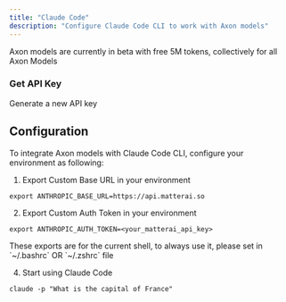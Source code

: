 ```yaml
---
title: "Claude Code"
description: "Configure Claude Code CLI to work with Axon models"
---
```


<Tip>
  Axon models are currently in beta with free 5M tokens, collectively for all
  Axon Models
</Tip>

### Get API Key

<CardGroup cols={2}>
  <Card title="Get API Key" icon="key" href="/axon-ai/api-keys">
    Generate a new API key
  </Card>
</CardGroup>

## Configuration

To integrate Axon models with Claude Code CLI, configure your environment as following:

1. Export Custom Base URL in your environment

```
export ANTHROPIC_BASE_URL=https://api.matterai.so
```

2. Export Custom Auth Token in your environment

```
export ANTHROPIC_AUTH_TOKEN=<your_matterai_api_key>
```

<Note>
  These exports are for the current shell, to always use it, please set in
  `~/.bashrc` OR `~/.zshrc` file
</Note>

4. Start using Claude Code

```
claude -p "What is the capital of France"
```
